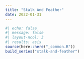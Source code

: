 ```yaml
---
title: "Stalk And Feather"
date: 2022-01-31
---
```

  
```r
#| echo: false
#| message: false
#| layout-ncol: 3
#| results: asis
source(here::here("_common.R"))
build_series("stalk-and-feather")
```
